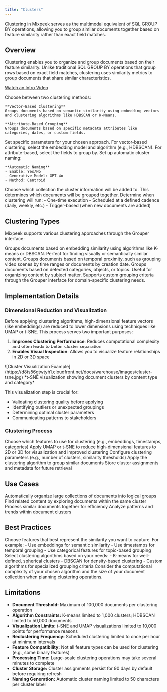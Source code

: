 ```yaml
---
title: "Clusters"
---
```


<Note>
  Clustering in Mixpeek serves as the multimodal equivalent of SQL GROUP BY operations, allowing you to group similar documents together based on feature similarity rather than exact field matches.
</Note>

## Overview

Clustering enables you to organize and group documents based on their feature similarity. Unlike traditional SQL GROUP BY operations that group rows based on exact field matches, clustering uses similarity metrics to group documents that share similar characteristics.

[Watch an Intro Video](/studio/clusters)


<Steps>
  <Step title="Select Clustering Approach">
    Choose between two clustering methods:
    
    **Vector-Based Clustering**
    Groups documents based on semantic similarity using embedding vectors and clustering algorithms like HDBSCAN or K-Means.
    
    **Attribute-Based Grouping**
    Groups documents based on specific metadata attributes like categories, dates, or custom fields.
  </Step>
  
  <Step title="Configure Options">
    Set specific parameters for your chosen approach. For vector-based clustering, select the embedding model and algorithm (e.g., HDBSCAN). For attribute-based, select the fields to group by.
  </Step>
  
  <Step title="Configure Cluster Naming">
    Set up automatic cluster naming:
    
    **Automatic Naming**
    - Enable: Yes/No
    - Generative Model: GPT-4o
    - Method: Centroid
  </Step>
  
  <Step title="Select Target Collection">
    Choose which collection the cluster information will be added to. This determines which documents will be grouped together.
  </Step>
  
  <Step title="Set Execution Schedule">
    Determine when clustering will run:
    - One-time execution
    - Scheduled at a defined cadence (daily, weekly, etc.)
    - Trigger-based (when new documents are added)
  </Step>
</Steps>

## Clustering Types

Mixpeek supports various clustering approaches through the Grouper interface:

<CardGroup cols={2}>
  <Card title="Vector Clustering" icon="vector-square">
    Groups documents based on embedding similarity using algorithms like K-means or DBSCAN. Perfect for finding visually or semantically similar content.
  </Card>

  <Card title="Time-based Clustering" icon="clock">
    Groups documents based on temporal proximity, such as grouping video scenes by time ranges or documents by creation date.
  </Card>

  <Card title="Categorical Clustering" icon="tags">
    Groups documents based on detected categories, objects, or topics. Useful for organizing content by subject matter.
  </Card>

  <Card title="Custom Clustering" icon="code">
    Supports custom grouping criteria through the Grouper interface for domain-specific clustering needs.
  </Card>
</CardGroup>

## Implementation Details

### Dimensional Reduction and Visualization

Before applying clustering algorithms, high-dimensional feature vectors (like embeddings) are reduced to lower dimensions using techniques like UMAP or t-SNE. This process serves two important purposes:

1. **Improves Clustering Performance**: Reduces computational complexity and often leads to better cluster separation
2. **Enables Visual Inspection**: Allows you to visualize feature relationships in 2D or 3D space

<Frame>
  ![Cluster Visualization Example](https://d8ts56gtwtyh1.cloudfront.net/docs/warehouse/images/cluster-tsne.jpg)
  *t-SNE visualization showing document clusters by content type and category*
</Frame>

This visualization step is crucial for:
- Validating clustering quality before applying
- Identifying outliers or unexpected groupings
- Determining optimal cluster parameters
- Communicating patterns to stakeholders

### Clustering Process

<Steps>
  <Step title="Feature Selection">
    Choose which features to use for clustering (e.g., embeddings, timestamps, categories)
  </Step>
  <Step title="Dimensional Reduction">
    Apply UMAP or t-SNE to reduce high-dimensional features to 2D or 3D for visualization and improved clustering
  </Step>
  <Step title="Algorithm Configuration">
    Configure clustering parameters (e.g., number of clusters, similarity thresholds)
  </Step>
  <Step title="Grouping Execution">
    Apply the clustering algorithm to group similar documents
  </Step>
  <Step title="Result Storage">
    Store cluster assignments and metadata for future retrieval
  </Step>
</Steps>

## Use Cases

<CardGroup cols={2}>
  <Card title="Content Organization" icon="folder-tree">
    Automatically organize large collections of documents into logical groups
  </Card>

  <Card title="Similar Content Discovery" icon="magnifying-glass">
    Find related content by exploring documents within the same cluster
  </Card>

  <Card title="Batch Processing" icon="layer-group">
    Process similar documents together for efficiency
  </Card>

  <Card title="Analytics" icon="chart-bar">
    Analyze patterns and trends within document clusters
  </Card>
</CardGroup>

## Best Practices

<AccordionGroup>
  <Accordion title="Feature Selection" icon="check">
    Choose features that best represent the similarity you want to capture. For example:
    - Use embeddings for semantic similarity
    - Use timestamps for temporal grouping
    - Use categorical features for topic-based grouping
  </Accordion>

  <Accordion title="Algorithm Choice" icon="microchip">
    Select clustering algorithms based on your needs:
    - K-means for well-defined, spherical clusters
    - DBSCAN for density-based clustering
    - Custom algorithms for specialized grouping criteria
  </Accordion>

  <Accordion title="Performance Considerations" icon="gauge-high">
    Consider the computational complexity of your chosen algorithm and the size of your document collection when planning clustering operations.
  </Accordion>
</AccordionGroup>

## Limitations

- **Document Threshold:** Maximum of 100,000 documents per clustering operation
- **Algorithm Constraints:** K-means limited to 1,000 clusters; HDBSCAN limited to 50,000 documents
- **Visualization Limits:** t-SNE and UMAP visualizations limited to 10,000 points for performance reasons
- **Reclustering Frequency:** Scheduled clustering limited to once per hour at minimum intervals
- **Feature Compatibility:** Not all feature types can be used for clustering (e.g., some binary features)
- **Processing Time:** Large-scale clustering operations may take several minutes to complete
- **Cluster Storage:** Cluster assignments persist for 90 days by default before requiring refresh
- **Naming Generation:** Automatic cluster naming limited to 50 characters per cluster label

